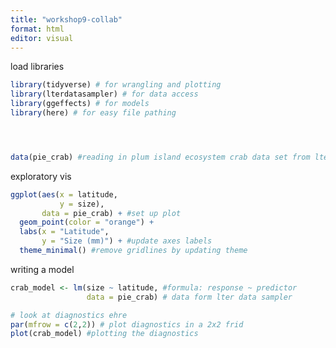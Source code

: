 ```yaml
---
title: "workshop9-collab"
format: html
editor: visual
---
```


load libraries

```r

library(tidyverse) # for wrangling and plotting
library(lterdatasampler) # for data access
library(ggeffects) # for models
library(here) # for easy file pathing





```

```r
data(pie_crab) #reading in plum island ecosystem crab data set from lterdatasampler package
```

exploratory vis

```r
ggplot(aes(x = latitude,
           y = size),
       data = pie_crab) + #set up plot
  geom_point(color = "orange") +
  labs(x = "Latitude",
       y = "Size (mm)") + #update axes labels
  theme_minimal() #remove gridlines by updating theme

```


writing a model
```r
crab_model <- lm(size ~ latitude, #formula: response ~ predictor
                 data = pie_crab) # data form lter data sampler

# look at diagnostics ehre
par(mfrow = c(2,2)) # plot diagnostics in a 2x2 frid
plot(crab_model) #plotting the diagnostics
```

